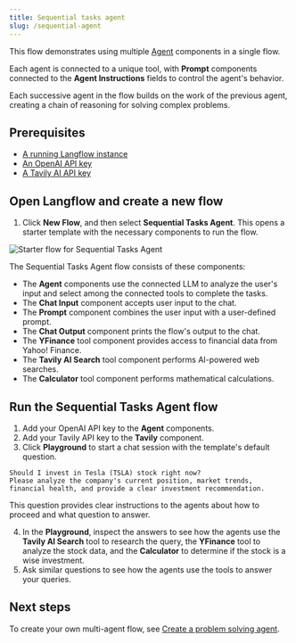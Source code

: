 ```yaml
---
title: Sequential tasks agent
slug: /sequential-agent
---
```


This flow demonstrates using multiple [Agent](/agents) components in a single flow.

Each agent is connected to a unique tool, with **Prompt** components connected to the **Agent Instructions** fields to control the agent's behavior.

Each successive agent in the flow builds on the work of the previous agent, creating a chain of reasoning for solving complex problems.

## Prerequisites

- [A running Langflow instance](/get-started-installation)
- [An OpenAI API key](https://platform.openai.com/)
- [A Tavily AI API key](https://www.tavily.com/)

## Open Langflow and create a new flow

1. Click **New Flow**, and then select **Sequential Tasks Agent**.
   This opens a starter template with the necessary components to run the flow.

![Starter flow for Sequential Tasks Agent](/img/starter-flow-sequential-agent.png)

The Sequential Tasks Agent flow consists of these components:

- The **Agent** components use the connected LLM to analyze the user's input and select among the connected tools to complete the tasks.
- The **Chat Input** component accepts user input to the chat.
- The **Prompt** component combines the user input with a user-defined prompt.
- The **Chat Output** component prints the flow's output to the chat.
- The **YFinance** tool component provides access to financial data from Yahoo! Finance.
- The **Tavily AI Search** tool component performs AI-powered web searches.
- The **Calculator** tool component performs mathematical calculations.

## Run the Sequential Tasks Agent flow

1. Add your OpenAI API key to the **Agent** components.
2. Add your Tavily API key to the **Tavily** component.
3. Click **Playground** to start a chat session with the template's default question.

```text
Should I invest in Tesla (TSLA) stock right now?
Please analyze the company's current position, market trends,
financial health, and provide a clear investment recommendation.
```

This question provides clear instructions to the agents about how to proceed and what question to answer.

4. In the **Playground**, inspect the answers to see how the agents use the **Tavily AI Search** tool to research the query, the **YFinance** tool to analyze the stock data, and the **Calculator** to determine if the stock is a wise investment.
5. Ask similar questions to see how the agents use the tools to answer your queries.

## Next steps

To create your own multi-agent flow, see [Create a problem solving agent](/agents).
